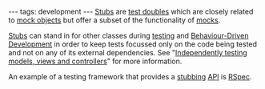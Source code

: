 ---
tags: development
---
[[Stubs]] are [[test doubles]] which are closely related to [[mock objects]] but offer a subset of the functionality of [[mocks]].

[[Stubs]] can stand in for other classes during [[testing]] and [[Behaviour-Driven Development]] in order to keep tests focussed only on the code being tested and not on any of its external dependencies. See "[[Independently testing models, views and controllers]]" for more information.

An example of a testing framework that provides a [[stubbing]] [[API]] is [[RSpec]].
